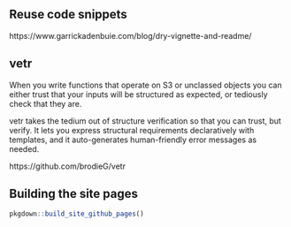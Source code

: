 
## Reuse code snippets

https://www.garrickadenbuie.com/blog/dry-vignette-and-readme/




## vetr
When you write functions that operate on S3 or unclassed objects you can either trust that your inputs will be structured as expected, or tediously check that they are.

vetr takes the tedium out of structure verification so that you can trust, but verify. It lets you express structural requirements declaratively with templates, and it auto-generates human-friendly error messages as needed.

https://github.com/brodieG/vetr

## Building the site pages

```r
pkgdown::build_site_github_pages()
```

